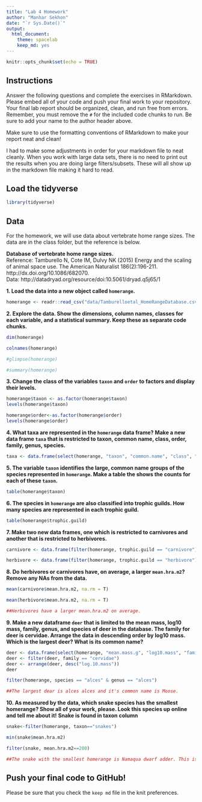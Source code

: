 ```yaml
---
title: "Lab 4 Homework"
author: "Manhar Sekhon"
date: "`r Sys.Date()`"
output:
  html_document: 
    theme: spacelab
    keep_md: yes
---
```


```r
knitr::opts_chunk$set(echo = TRUE)
```

## Instructions
Answer the following questions and complete the exercises in RMarkdown. Please embed all of your code and push your final work to your repository. Your final lab report should be organized, clean, and run free from errors. Remember, you must remove the `#` for the included code chunks to run. Be sure to add your name to the author header above.  

Make sure to use the formatting conventions of RMarkdown to make your report neat and clean!  

I had to make some adjustments in order for your markdown file to neat cleanly. When you work with large data sets, there is no need to print out the results when you are doing large filters/subsets. These will all show up in the markdown file making it hard to read.

## Load the tidyverse
```r
library(tidyverse)
```

## Data
For the homework, we will use data about vertebrate home range sizes. The data are in the class folder, but the reference is below.  

**Database of vertebrate home range sizes.**  
Reference: Tamburello N, Cote IM, Dulvy NK (2015) Energy and the scaling of animal space use. The American Naturalist 186(2):196-211. http://dx.doi.org/10.1086/682070.  
Data: http://datadryad.org/resource/doi:10.5061/dryad.q5j65/1  

**1. Load the data into a new object called `homerange`.**
```r
homerange <- readr::read_csv("data/Tamburelloetal_HomeRangeDatabase.csv")
```

**2. Explore the data. Show the dimensions, column names, classes for each variable, and a statistical summary. Keep these as separate code chunks.**  
```r
dim(homerange)
```

```r
colnames(homerange)
```

```r
#glimpse(homerange)
```

```r
#summary(homerange)
```


**3. Change the class of the variables `taxon` and `order` to factors and display their levels.**  
```r
homerange$taxon <- as.factor(homerange$taxon)
levels(homerange$taxon)
```

```r
homerange$order<-as.factor(homerange$order)
levels(homerange$order)
```


**4. What taxa are represented in the `homerange` data frame? Make a new data frame `taxa` that is restricted to taxon, common name, class, order, family, genus, species.**  
```r
taxa <- data.frame(select(homerange, "taxon", "common.name", "class", "order", "family", "genus", "species"))
```


**5. The variable `taxon` identifies the large, common name groups of the species represented in `homerange`. Make a table the shows the counts for each of these `taxon`.**  
```r
table(homerange$taxon)
```


**6. The species in `homerange` are also classified into trophic guilds. How many species are represented in each trophic guild.**  
```r
table(homerange$trophic.guild)
```


**7. Make two new data frames, one which is restricted to carnivores and another that is restricted to herbivores.**  
```r
carnivore <- data.frame(filter(homerange, trophic.guild == "carnivore"))
```

```r
herbivore <- data.frame(filter(homerange, trophic.guild == "herbivore"))
```


**8. Do herbivores or carnivores have, on average, a larger `mean.hra.m2`? Remove any NAs from the data.**  
```r
mean(carnivore$mean.hra.m2, na.rm = T)
```

```r
mean(herbivore$mean.hra.m2, na.rm = T)
```

```r
##Herbivores have a larger mean.hra.m2 on average.
```


**9. Make a new dataframe `deer` that is limited to the mean mass, log10 mass, family, genus, and species of deer in the database. The family for deer is cervidae. Arrange the data in descending order by log10 mass. Which is the largest deer? What is its common name?**  
```r
deer <- data.frame(select(homerange, "mean.mass.g", "log10.mass", "family", "genus", "species"))
deer <- filter(deer, family == "cervidae")
deer <- arrange(deer, desc("log.10.mass"))
deer
```

```r
filter(homerange, species == "alces" & genus == "alces")
```

```r
##The largest dear is alces alces and it's common name is Moose.
```


**10. As measured by the data, which snake species has the smallest homerange? Show all of your work, please. Look this species up online and tell me about it!** **Snake is found in taxon column**    
```r
snake<-filter(homerange, taxon=="snakes")
```

```r
min(snake$mean.hra.m2)
```

```r
filter(snake, mean.hra.m2==200)
```

```r
##The snake with the smallest homerange is Namaqua dwarf adder. This is a venomous snake. It is native to a small region on the border between Namibia and South Africa.
```


## Push your final code to GitHub!
Please be sure that you check the `keep md` file in the knit preferences.   